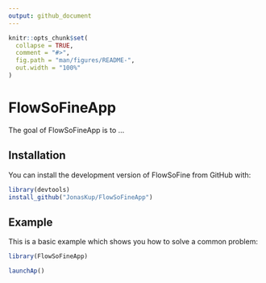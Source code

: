 ```yaml
---
output: github_document
---
```


<!-- README.md is generated from README.Rmd. Please edit that file -->

```r
knitr::opts_chunk$set(
  collapse = TRUE,
  comment = "#>",
  fig.path = "man/figures/README-",
  out.width = "100%"
)
```

# FlowSoFineApp

<!-- badges: start -->
<!-- badges: end -->

The goal of FlowSoFineApp is to ...

## Installation

You can install the development version of FlowSoFine from GitHub with:

``` r
library(devtools)
install_github("JonasKup/FlowSoFineApp")
```

## Example

This is a basic example which shows you how to solve a common problem:

```r
library(FlowSoFineApp)

launchAp()
```

